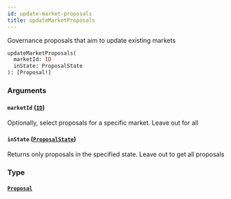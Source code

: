 ```yaml
---
id: update-market-proposals
title: updateMarketProposals
---
```



Governance proposals that aim to update existing markets

```graphql
updateMarketProposals(
  marketId: ID
  inState: ProposalState
): [Proposal!]
```


### Arguments

#### `marketId` ([`ID`](/docs/v0.47/graphql/scalars/id))

Optionally, select proposals for a specific market. Leave out for all


#### `inState` ([`ProposalState`](/docs/v0.47/graphql/enums/proposal-state))

Returns only proposals in the specified state. Leave out to get all proposals


### Type

#### [`Proposal`](/docs/v0.47/graphql/objects/proposal) 






